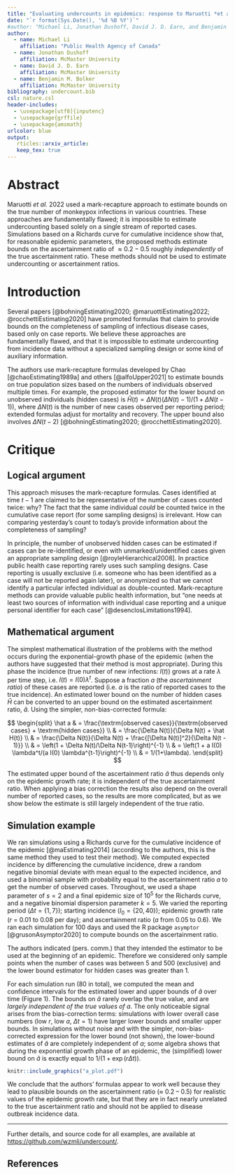 ```yaml
---
title: "Evaluating undercounts in epidemics: response to Maruotti *et al.* 2022"
date: "`r format(Sys.Date(), '%d %B %Y')`"
#author: "Michael Li, Jonathan Dushoff, David J. D. Earn, and Benjamin M. Bolker"
author:
  - name: Michael Li
    affiliation: "Public Health Agency of Canada"
  - name: Jonathan Dushoff
    affiliation: McMaster University
  - name: David J. D. Earn
    affiliation: McMaster University
  - name: Benjamin M. Bolker
    affiliation: McMaster University
bibliography: undercount.bib
csl: nature.csl 
header-includes:
  - \usepackage[utf8]{inputenc}
  - \usepackage{grffile}
  - \usepackage{amsmath}
urlcolor: blue
output: 
   rticles::arxiv_article:
   keep_tex: true
---
```


# Abstract

Maruotti *et al.* 2022 used a mark-recapture approach to estimate bounds on the true number of monkeypox infections in various countries. These approaches are fundamentally flawed; it is impossible to estimate undercounting based solely on a single stream of reported cases. Simulations based on a Richards curve for cumulative incidence show that, for reasonable epidemic parameters, the proposed methods estimate bounds on the ascertainment ratio of $\approx 0.2-0.5$ roughly *independently* of the true ascertainment ratio. These methods should not be used to estimate undercounting or ascertainment ratios.

# Introduction

Several papers [@bohningEstimating2020; @maruottiEstimating2022; @rocchettiEstimating2020] have promoted formulas that claim to provide bounds on the completeness of sampling of infectious disease cases, based only on case reports. We believe these approaches are fundamentally flawed, and that it is impossible to estimate undercounting from incidence data without a specialized sampling design or some kind of auxiliary information.

The authors use mark-recapture formulas developed by Chao [@chaoEstimating1989a] and others [@alfoUpper2021] to estimate bounds on true population sizes based on the numbers of individuals observed multiple times. For example, the proposed estimator for the lower bound on unobserved individuals (hidden cases) is $\hat H(t) = \Delta N(t) (\Delta N(t) - 1)/(1 + \Delta N(t-1))$, where $\Delta N(t)$ is the number of new cases observed per reporting period; extended formulas adjust for mortality and recovery. The upper bound also involves $\Delta N(t-2)$ [@bohningEstimating2020; @rocchettiEstimating2020].

# Critique

## Logical argument

This approach misuses the mark-recapture formulas. Cases identified at time $t-1$ are claimed to be representative of the number of cases counted twice: why? The fact that the same individual *could* be counted twice in the cumulative case report (for some sampling designs) is irrelevant. How can comparing yesterday's count to today's provide information about the completeness of sampling? 

In principle, the number of unobserved hidden cases can be estimated if cases can be re-identified, or even with unmarked/unidentified cases given an appropriate sampling design [@royleHierarchical2008]. 
In practice public health case reporting rarely uses such sampling designs. Case reporting is usually exclusive (i.e. someone who has been identified as a case will not be reported again later), or anonymized so that we cannot identify a particular infected individual as double-counted. Mark-recapture methods can provide valuable public health information, but "one needs at least two sources of information with individual case reporting and a unique personal identifier for each case" [@desenclosLimitations1994].

## Mathematical argument

The simplest mathematical illustration of the problems with the method occurs during the exponential-growth phase of the epidemic (when the authors have suggested that their method is most appropriate). During this phase the incidence (true number of new infections: $I(t)$) grows at a rate $\lambda$ per time step, i.e. $I(t) = I(0) \lambda^t$. Suppose a fraction $a$ (the *ascertainment ratio*) of these cases are reported (i.e. $a$ is the ratio of reported cases to the true incidence). An estimated lower bound on the number of hidden cases $\hat H$ can be converted to an upper bound on the estimated ascertainment ratio, $\hat a$. Using the simpler, non-bias-corrected formula:

$$
\begin{split}
\hat a & = \frac{\textrm{observed cases}}{\textrm{observed cases} + \textrm{hidden cases}} \\
& = \frac{\Delta N(t)}{\Delta N(t) + \hat H(t)} \\
& = \frac{\Delta N(t)}{\Delta N(t) + \frac{[\Delta N(t)]^2}{\Delta N(t - 1)}} \\
& = \left(1 + \Delta N(t)/\Delta N(t-1)\right)^{-1} \\
& = \left(1 + a I(0) \lambda^t/(a I(0) \lambda^{t-1}\right)^{-1} \\
& = 1/(1+\lambda).
\end{split}
$$

The estimated upper bound of the ascertainment ratio $\hat a$ thus depends only on the epidemic growth rate; it is independent of the true ascertainment ratio. When applying a bias correction the results also depend on the overall number of reported cases, so the results are more complicated, but as we show below the estimate is still largely independent of the true ratio. 

## Simulation example

We ran simulations using a Richards curve for the cumulative incidence of the epidemic [@maEstimating2014] (according to the authors, this is the same method they used to test their method). We computed expected incidence by differencing the cumulative incidence, drew a random negative binomial deviate with  mean equal to the expected incidence, and used a binomial sample with probability equal to the ascertainment ratio $a$ to get the number of observed cases. Throughout, we used a shape parameter of $s=2$ and a final epidemic size of $10^5$ for the Richards curve, and a negative binomial dispersion parameter $k=5$. We varied the reporting period ($\Delta t = \{1, 7\}$); starting incidence ($I_0 = \{20, 40\}$); epidemic growth rate ($r$ =  0.01 to 0.08 per day); and ascertainment ratio ($a$ from 0.05 to 0.6). We ran each simulation for 100 days and used the R package `asymptor` [@grusonAsymptor2020] to compute bounds on the ascertainment ratio.

The authors indicated (pers. comm.) that they intended the estimator to be used at the beginning of an epidemic. Therefore we considered only sample points when the number of cases was between 5 and 500 (exclusive) and the lower bound estimator for hidden cases was greater than 1.

For each simulation run (80 in total), we computed the mean and confidence intervals for the estimated lower and upper bounds of $\hat a$ over time (Figure 1). The bounds on $\hat a$ rarely overlap the true value, and are *largely independent of the true values of $a$*. The only noticeable signal arises from the bias-correction terms: simulations with lower overall case numbers (low $r$, low $a$, $\Delta t = 1$) have larger lower bounds and smaller upper bounds. In simulations without noise and with the simpler, non-bias-corrected expression for the lower bound (not shown), the lower-bound estimates of $\hat a$ are completely independent of $a$; some algebra shows that during the exponential growth phase of an epidemic, the (simplified) lower bound on $\hat a$ is exactly equal to $1/(1+\exp(r \Delta t))$.

```r
knitr::include_graphics("a_plot.pdf")
```

We conclude that the authors' formulas appear to work well because they lead to plausible bounds on the ascertainment ratio ($\approx$ 0.2 -- 0.5) for realistic values of the epidemic growth rate, but that they are in fact nearly unrelated to the true ascertainment ratio and should not be applied to disease outbreak incidence data.

---

Further details, and source code for all examples, are available at [https://github.com/wzmli/undercount/](https://github.com/wzmli/undercount/).

## References

